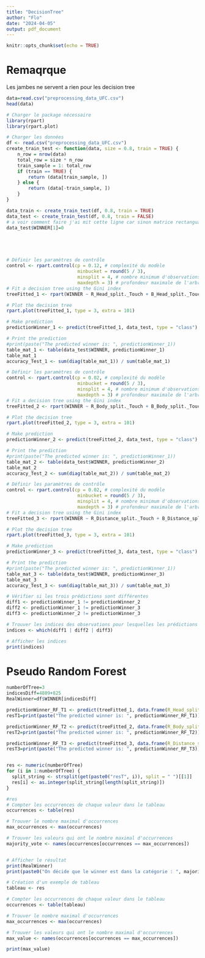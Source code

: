 ```yaml
---
title: "DecisionTree"
author: "Flo"
date: "2024-04-05"
output: pdf_document
---
```


```r
knitr::opts_chunk$set(echo = TRUE)
```

# Remaqrque

Les jambes ne servent a rien pour les decision tree

```r
data=read.csv("preprocessing_data_UFC.csv")
head(data)
```

```r
# Charger le package nécessaire
library(rpart)
library(rpart.plot)

# Charger les données
df <- read.csv("preprocessing_data_UFC.csv")
create_train_test <- function(data, size = 0.8, train = TRUE) {
    n_row = nrow(data)
    total_row = size * n_row
    train_sample = 1: total_row
    if (train == TRUE) {
        return (data[train_sample, ])
    } else {
        return (data[-train_sample, ])
    }
}

data_train <- create_train_test(df, 0.8, train = TRUE)
data_test <- create_train_test(df, 0.8, train = FALSE)
# a voir comment faire j'ai mit cette ligne car sinon matrice rectanguaire et donc pb dans le calcul des matrice de confusion
data_test$WINNER[1]=0





# Définir les paramètres de contrôle
control <- rpart.control(cp = 0.12, # complexité du modèle
                          minbucket = round(5 / 3),
                          minsplit = 4, # nombre minimum d'observations pour diviser un nœud
                          maxdepth = 3) # profondeur maximale de l'arbre
# Fit a decision tree using the Gini index
treeFitted_1 <- rpart(WINNER ~ R_Head_split._Touch + B_Head_split._Touch, data = data_train, method = "class",control=control)

# Plot the decision tree
rpart.plot(treeFitted_1, type = 3, extra = 101)
```
```r
# Make prediction
predictionWinner_1 <- predict(treeFitted_1, data_test, type = "class")

# Print the prediction
#print(paste("The predicted winner is: ", predictionWinner_1))
table_mat_1 <- table(data_test$WINNER, predictionWinner_1)
table_mat_1
accuracy_Test_1 <- sum(diag(table_mat_1)) / sum(table_mat_1)
```

```r
# Définir les paramètres de contrôle
control <- rpart.control(cp = 0.02, # complexité du modèle
                          minbucket = round(5 / 3),
                          minsplit = 4, # nombre minimum d'observations pour diviser un nœud
                          maxdepth = 3) # profondeur maximale de l'arbre
# Fit a decision tree using the Gini index
treeFitted_2 <- rpart(WINNER ~ R_Body_split._Touch + B_Body_split._Touch , data = data_train, method = "class",control=control)

# Plot the decision tree
rpart.plot(treeFitted_2, type = 3, extra = 101)
```

```r
# Make prediction
predictionWinner_2 <- predict(treeFitted_2, data_test, type = "class")

# Print the prediction
#print(paste("The predicted winner is: ", predictionWinner_1))
table_mat_2 <- table(data_test$WINNER, predictionWinner_2)
table_mat_2
accuracy_Test_2 <- sum(diag(table_mat_2)) / sum(table_mat_2)
```

```r
# Définir les paramètres de contrôle
control <- rpart.control(cp = 0.02, # complexité du modèle
                          minbucket = round(5 / 3),
                          minsplit = 4, # nombre minimum d'observations pour diviser un nœud
                          maxdepth = 3) # profondeur maximale de l'arbre
# Fit a decision tree using the Gini index
treeFitted_3 <- rpart(WINNER ~ R_Distance_split._Touch + B_Distance_split._Touch , data = data_train, method = "class",control=control)

# Plot the decision tree
rpart.plot(treeFitted_3, type = 3, extra = 101)
```

```r
# Make prediction
predictionWinner_3 <- predict(treeFitted_3, data_test, type = "class")

# Print the prediction
#print(paste("The predicted winner is: ", predictionWinner_1))
table_mat_3 <- table(data_test$WINNER, predictionWinner_3)
table_mat_3
accuracy_Test_3 <- sum(diag(table_mat_3)) / sum(table_mat_3)
```

```r
# Vérifier si les trois prédictions sont différentes
diff1 <- predictionWinner_1 != predictionWinner_2
diff2 <- predictionWinner_1 != predictionWinner_3
diff3 <- predictionWinner_2 != predictionWinner_3

# Trouver les indices des observations pour lesquelles les prédictions sont différentes
indices <- which(diff1 | diff2 | diff3)

# Afficher les indices
print(indices)
```

# Pseudo Random Forest

```r
numberOfTree=3
indicesDiff=4809+825
RealWinner=df$WINNER[indicesDiff]

predictionWinner_RF_T1 <- predict(treeFitted_1, data.frame(R_Head_split._Touch = df$R_Head_split._Touch[indicesDiff], B_Head_split._Touch = df$B_Head_split._Touch[indicesDiff]), type = "class")
resT1=print(paste("The predicted winner is: ", predictionWinner_RF_T1))

predictionWinner_RF_T2 <- predict(treeFitted_2, data.frame(R_Body_split._Touch = df$R_Body_split._Touch[indicesDiff], B_Body_split._Touch = df$B_Body_split._Touch[indicesDiff]), type = "class")
resT2=print(paste("The predicted winner is: ", predictionWinner_RF_T2))

predictionWinner_RF_T3 <- predict(treeFitted_3, data.frame(R_Distance_split._Touch = df$R_Distance_split._Touch[indicesDiff], B_Distance_split._Touch = df$B_Distance_split._Touch[indicesDiff]), type = "class")
resT3=print(paste("The predicted winner is: ", predictionWinner_RF_T3))


res <- numeric(numberOfTree)
for (i in 1:numberOfTree) {
  split_string <- strsplit(get(paste0("resT", i)), split = " ")[[1]]
  res[i] <- as.integer(split_string[length(split_string)])
}

#res
# Compter les occurrences de chaque valeur dans le tableau
occurrences <- table(res)

# Trouver le nombre maximal d'occurrences
max_occurrences <- max(occurrences)

# Trouver les valeurs qui ont le nombre maximal d'occurrences
majority_vote <- names(occurrences[occurrences == max_occurrences])


# Afficher le résultat
print(RealWinner)
print(paste0("On décide que le winner est dans la catégorie : ", majority_vote))
```

```r
# Création d'un exemple de tableau
tableau <- res

# Compter les occurrences de chaque valeur dans le tableau
occurrences <- table(tableau)

# Trouver le nombre maximal d'occurrences
max_occurrences <- max(occurrences)

# Trouver les valeurs qui ont le nombre maximal d'occurrences
max_value <- names(occurrences[occurrences == max_occurrences])

print(max_value)
```